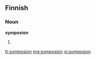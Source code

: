 ==Finnish==

===Noun===
'''symposion'''

# {{fi-form of|type=noun|case=genitive|pl=singular|[[symposio]]}}

[[fr:symposion]]
[[mg:symposion]]
[[vi:symposion]]